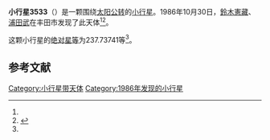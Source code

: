 {{Infobox planet
| bgcolour = #FFFFC0
| name = 3533 Toyota
| symbol = 
| image = 
| caption = 
| discovery = yes
| discovery_ref = 
| discoverer = [[鈴木憲藏|鈴木憲藏]]、[[浦田武|浦田武]]
| discovery_site = [[丰田市|丰田市]] 
| discovered = 1986年10月30日
| designations = yes
| mp_name = 
| named_after = 
| alt_names = 1986 UE/ 1953 VA2 / 1971 FJ / 1976 SZ4 / 1978 GQ3 / 1978 JH3 / 1979 QX7 / 1983 YJ
| mp_category = [[主带小行星|主带小行星]]
| orbit_ref = <ref name="a">[http://ssd.jpl.nasa.gov/sbdb.cgi?sstr=3533 3533 Toyota] {{Wayback|url=http://ssd.jpl.nasa.gov/sbdb.cgi?sstr=3533 |date=20200918014303 }}，小行星數據庫瀏覽器（JPL Small-Body Database Browser）－[[美国国家航空航天局|美国国家航空航天局]]喷气推进实验室</ref>
| epoch = 2456400.5 (2013年4月18日更新)
| aphelion = {{convert|2.4796158|AU|km|3|abbr=on|lk=out}}
| perihelion = {{convert|1.9600712|AU|km|3|abbr=on}}
| semimajor = {{convert|2.2198435|AU|km|3|abbr=on}}
| eccentricity = 0.1170228
| period = 1208.041814 [[日|日]]<br />3.31[[儒略年|儒略年]]
| avg_speed = 
| inclination = 4.86946
| asc_node = 197.22987
| mean_anomaly = 
| arg_peri = 237.73741
| satellites = 
| physical_characteristics = yes
| dimensions = 
| mass = 
| density = 
| surface_grav = 
| escape_velocity = 
| sidereal_day = 
| axial_tilt = 
| pole_ecliptic_lat = 
| pole_ecliptic_lon = 
| albedo = 
| temperatures= 
| temp_name1 = 
| mean_temp_1 = 
| max_temp_1 = 
| temp_name2 = 
| max_temp_2 = 
| spectral_type = 
| abs_magnitude = 237.73741
}}

'''小行星3533'''（{{lang-en|3533 Toyota}}）是一颗围绕[[太阳|太阳]][[公转|公转]]的[[小行星|小行星]]。1986年10月30日，[[鈴木憲藏|鈴木憲藏]]、[[浦田武|浦田武]]在丰田市发现了此天体<ref name="a" /><ref>{{cite news|title=小行星列表|url=http://cfa-www.harvard.edu/iau/lists/NumberedMPs.txt|accessdate=2013-07-08|newspaper=哈佛大学|archive-date=2008-05-17|archive-url=https://web.archive.org/web/20080517010638/http://cfa-www.harvard.edu/iau/lists/NumberedMPs.txt|dead-url=no}}</ref>。

这颗小行星的[[绝对星等|绝对星等]]为237.73741等<ref name="a" />。

==参考文献==
{{reflist}}
{{Minor Planet Number|[[小行星3532|小行星3532]]|[[小行星3534|小行星3534]]}}

{{小天体}}

[[Category:小行星带天体|Category:小行星带天体]]
[[Category:1986年发现的小行星|Category:1986年发现的小行星]]

{{asteroid-stub}}